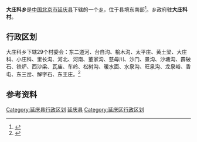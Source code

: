{{中国乡级行政区
|景观照片文件名 = 
|景观照片描述 = 
|汉语拼音 = 
|其他语言 = 
|其他语言名称 = 
|旧称 = 
|地名出处 = 
|位置图文件名 = 
|位置图描述 = 
|自定义图片= 
|建置时间 = 
|政府驻地 = 
|毗邻 = 
|总面积 = 126.57平方千米
|总人口 = 
|总人口年份 = 
|户籍人口 = 0.58万
|户籍人口年份 = 
|常住人口 = 
|常住人口年份 = 
|人口密度 = 
|GDP = 
|GDP年份 = 
|邮政编码 = 102106
|电话区号 = 10
|官方网站 = 
|网站名称 = 
|11/02/29/207/000}}

'''大庄科乡'''是[[中华人民共和国|中国]][[北京市|北京市]][[延庆县|延庆县]]下辖的一个[[乡|乡]]，位于县境东南部<ref>{{Cite web |url=http://www.chinaquhua.cn/beijing/ |title=大庄科乡 |access-date=2011-08-10 |archive-date=2011-08-10 |archive-url=https://web.archive.org/web/20110810192804/http://www.chinaquhua.cn/beijing/ |dead-url=yes }}</ref>。乡政府驻'''大庄科村'''。

==行政区划==
大庄科乡下辖29个村委会：东二道河、台自沟、榆木沟、太平庄、黄土梁、大庄科、小庄科、里长沟、河北、河南、董家沟、慈母川、沙门、景沟、沙塘沟、霹破石、铁炉、西沙梁、瓦庙、车岭、松树沟、暖水面、水泉沟、旺泉沟、龙泉峪、香屯、东三岔、解字石、东王庄。<ref>{{Cite web |url=http://www.xzqh.org/html/2009/1017/341.html |title=延庆县行政区划 |access-date=2011-08-10 |archive-date=2012-03-24 |archive-url=https://web.archive.org/web/20120324221842/http://www.xzqh.org/html/2009/1017/341.html |dead-url=yes }}</ref>

==参考资料==
{{reflist}}

{{北京小作品}}
{{延庆县行政区划}}

[[Category:延庆县行政区划|Category:延庆县行政区划]]
[[Category:北京市乡镇|延庆县]]
[[Category:延庆区行政区划|Category:延庆区行政区划]]